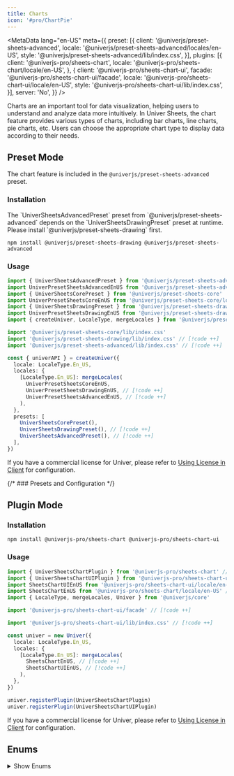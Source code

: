 ```yaml
---
title: Charts
icon: '#pro/ChartPie'
---
```


<MetaData
  lang="en-US"
  meta={{
    preset: [{
      client: '@univerjs/preset-sheets-advanced',
      locale: '@univerjs/preset-sheets-advanced/locales/en-US',
      style: '@univerjs/preset-sheets-advanced/lib/index.css',
    }],
    plugins: [{
      client: '@univerjs-pro/sheets-chart',
      locale: '@univerjs-pro/sheets-chart/locale/en-US',
    }, {
      client: '@univerjs-pro/sheets-chart-ui',
      facade: '@univerjs-pro/sheets-chart-ui/facade',
      locale: '@univerjs-pro/sheets-chart-ui/locale/en-US',
      style: '@univerjs-pro/sheets-chart-ui/lib/index.css',
    }],
    server: 'No',
  }}
/>

Charts are an important tool for data visualization, helping users to understand and analyze data more intuitively. In Univer Sheets, the chart feature provides various types of charts, including bar charts, line charts, pie charts, etc. Users can choose the appropriate chart type to display data according to their needs.

<PlaygroundFrame lang="en-US" slug="sheets/charts" clickToShow />

## Preset Mode

The chart feature is included in the `@univerjs/preset-sheets-advanced` preset.

### Installation

<Callout>
  The `UniverSheetsAdvancedPreset` preset from `@univerjs/preset-sheets-advanced` depends on the `UniverSheetsDrawingPreset` preset at runtime. Please install `@univerjs/preset-sheets-drawing` first.
</Callout>

```package-install
npm install @univerjs/preset-sheets-drawing @univerjs/preset-sheets-advanced
```

### Usage

```typescript
import { UniverSheetsAdvancedPreset } from '@univerjs/preset-sheets-advanced' // [!code ++]
import UniverPresetSheetsAdvancedEnUS from '@univerjs/preset-sheets-advanced/locales/en-US' // [!code ++]
import { UniverSheetsCorePreset } from '@univerjs/preset-sheets-core'
import UniverPresetSheetsCoreEnUS from '@univerjs/preset-sheets-core/locales/en-US'
import { UniverSheetsDrawingPreset } from '@univerjs/preset-sheets-drawing' // [!code ++]
import UniverPresetSheetsDrawingEnUS from '@univerjs/preset-sheets-drawing/locales/en-US' // [!code ++]
import { createUniver, LocaleType, mergeLocales } from '@univerjs/presets'

import '@univerjs/preset-sheets-core/lib/index.css'
import '@univerjs/preset-sheets-drawing/lib/index.css' // [!code ++]
import '@univerjs/preset-sheets-advanced/lib/index.css' // [!code ++]

const { univerAPI } = createUniver({
  locale: LocaleType.En_US,
  locales: {
    [LocaleType.En_US]: mergeLocales(
      UniverPresetSheetsCoreEnUS,
      UniverPresetSheetsDrawingEnUS, // [!code ++]
      UniverPresetSheetsAdvancedEnUS, // [!code ++]
    ),
  },
  presets: [
    UniverSheetsCorePreset(),
    UniverSheetsDrawingPreset(), // [!code ++]
    UniverSheetsAdvancedPreset(), // [!code ++]
  ],
})
```

If you have a commercial license for Univer, please refer to [Using License in Client](/guides/pro/license#in-preset-mode) for configuration.

{/* ### Presets and Configuration */}

## Plugin Mode

### Installation

```package-install
npm install @univerjs-pro/sheets-chart @univerjs-pro/sheets-chart-ui
```

### Usage

```typescript
import { UniverSheetsChartPlugin } from '@univerjs-pro/sheets-chart' // [!code ++]
import { UniverSheetsChartUIPlugin } from '@univerjs-pro/sheets-chart-ui' // [!code ++]
import SheetsChartUIEnUS from '@univerjs-pro/sheets-chart-ui/locale/en-US' // [!code ++]
import SheetsChartEnUS from '@univerjs-pro/sheets-chart/locale/en-US' // [!code ++]
import { LocaleType, mergeLocales, Univer } from '@univerjs/core'

import '@univerjs-pro/sheets-chart-ui/facade' // [!code ++]

import '@univerjs-pro/sheets-chart-ui/lib/index.css' // [!code ++]

const univer = new Univer({
  locale: LocaleType.En_US,
  locales: {
    [LocaleType.En_US]: mergeLocales(
      SheetsChartEnUS, // [!code ++]
      SheetsChartUIEnUS, // [!code ++]
    ),
  },
})

univer.registerPlugin(UniverSheetsChartPlugin)
univer.registerPlugin(UniverSheetsChartUIPlugin)
```

If you have a commercial license for Univer, please refer to [Using License in Client](/guides/pro/license#in-plugin-mode) for configuration.

## Enums

<details>
  <summary>Show Enums</summary>
  ```typescript
  export enum ChartAttributeBits {
    Stack = 1 << 30,
    PercentStack = 1 << 29 | ChartAttributeBits.Stack,
    Horizontal = 1 << 28,
  }

  export enum ChartTypeBits {
    None = 0,
    Line = 1 << 1,
    Column = 1 << 2,
    ColumnStacked = ChartTypeBits.Column | ChartAttributeBits.Stack,
    ColumnPercentStacked = ChartTypeBits.Column | ChartAttributeBits.PercentStack,
    Bar = 1 << 2 | ChartAttributeBits.Horizontal,
    BarStacked = ChartTypeBits.Bar | ChartAttributeBits.Stack,
    BarPercentStacked = ChartTypeBits.Bar | ChartAttributeBits.PercentStack,
    Pie = 1 << 3,
    Doughnut = 1 << 8 | ChartTypeBits.Pie,
    Area = 1 << 4,
    AreaStacked = ChartTypeBits.Area | ChartAttributeBits.Stack,
    AreaPercentStacked = ChartTypeBits.Area | ChartAttributeBits.PercentStack,
    Radar = 1 << 5,
    Scatter = 1 << 6,
    Combination = 1 << 7,
  }
  ```
</details>

## Facade API

Complete Facade API type definitions can be found in the [FacadeAPI](https://reference.univer.ai/en-US).。

You can use the Facade API in Univer Sheets to create, configure, and manage charts. The Facade API is a programming interface for charts that can help you use chart features more conveniently.

### Insert Chart

[`FWorksheet.newChart()`](https://reference.univer.ai/en-US/classes/FWorksheet#newchart) method is used to create a chart builder, returning an instance of `FChartBuilderBase`. You can chain method calls to set various properties of the chart.

Then call `build()` to generate an `IChartBuilderInfo` object, and use the [`FWorksheet.insertChart(chartBuildInfo: IChartBuilderInfo)`](https://reference.univer.ai/en-US/classes/FWorksheet#insertchart) method to insert the chart into the worksheet.

```typescript
const fWorkbook = univerAPI.getActiveWorkbook()
const fWorksheet = fWorkbook.getActiveSheet()

// Create a column chart with data source A1:D6.
// The starting position is upper-left corner of cell B2.
// The width of the chart is 600 and the height is 400.
const chartInfo = fWorksheet.newChart()
  .setChartType(univerAPI.Enum.ChartType.Column)
  .addRange('A1:D6')
  .setPosition(1, 1, 0, 0)
  .setWidth(600)
  .setHeight(400)
  .build()
await fWorksheet.insertChart(chartInfo)
```

Here are some member methods on [`FChartBuilderBase`](https://reference.univer.ai/en-US/classes/FChartBuilderBase):

| Method | Description |
| ------ | ----------- |
| addRange | Specify the data source range for the chart |
| setPosition | Set the chart position using row and column anchors |
| setAbsolutePosition | Set the chart position using pixel values |
| setChartType | Set the chart type |
| setWidth | Set the chart width |
| setHeight | Set the chart height |
| setOptions | Set chart options |
| setTransposeRowsAndColumns | Transpose rows and columns |
| setTheme | Set the theme |
| setXAxisTitle | Set the X-axis title |
| setYAxisTitle | Set the Y-axis title |
| setRightYAxisTitle | Set the right Y-axis title |
| setXAxisTextStyle | Set the X-axis title style |
| setYAxisTextStyle | Set the Y-axis title style |
| setRightYAxisTextStyle | Set the right Y-axis title style |
| setInvalidValueStrategy | Set the display mode for empty cells |
| setAxisPointerStyle |  Sets the axis pointer style |
| setALLSeriesStyle | Sets styles for all series |
| setSeriesStyle | Sets the series style by series index |
| build | Generate builder info for inserting/updating the chart |

Univer supports various chart configurations, which can be set using the `setOptions` method. The configuration options are defined in the `IChartBuildOptions` interface.

<details>
  <summary>Show Configuration</summary>
  ```typescript
  export interface IChartBuildOptions {
    /**
     * @property {string} [title] The title of the chart.
     */
    title?: {
      /**
       * @property {string} [titlePosition] The position of the chart title.
       */
      position?: TitlePositionEnum
    } & IChartTextStyle
    /**
     * @property {string} [legend] The legend of the chart.
     */
    legend?: {
      /**
       * @property {string} [legendPosition] The position of the legend.The possible values are 'top', 'bottom', 'left', 'right' & 'hide'.
       */
      position?: LegendPositionEnum
      /**
       * @property {number} [fontSize] The font size of the legend.
       */
      fontSize?: number
      /**
       * @property {string} [color] The font color of the legend.
       */
      color?: string
      /**
       * @property {string} [bold] The font style of the legend.
       */
      bold?: boolean
      /**
       * @property {string} [italic] The font weight of the legend.
       */
      italic?: boolean
      /**
       * @property {SelectModeEnum} [selectMode] The select mode of the legend.The possible values are 'single', 'multiple' & 'close'.
       */
      selectMode?: SelectModeEnum
    }
    /**
     * @property {string} [xAxisTitle] The x-axis title of the chart.
     * @example
     * ```typescript
     * chartBuilder.setOptions('xAxisTitle.content', 'xAxis Title text')
     * .setOptions('xAxisTitle.font', 1)
     * .setOptions('xAxisTitle.fontSize', 12)
     * .setOptions('xAxisTitle.fontColor', '#ff0000')
     * .build();
     * ```
     */
    xAxisTitle?: IChartTextStyle
    /**
     * @property {string} [rightYAxisTitle] The right y-axis title of the chart.
     */
    yAxisTitle?: IChartTextStyle
    /**
     * @property {string} [rightYAxisTitle] The right y-axis title of the chart.
     */
    rightYAxisTitle?: IChartTextStyle
    xAxis?: IAxisOptions
    yAxis?: IAxisOptions
    yRightAxis?: IAxisOptions
    axisPointer?: {
      /**
       * @property {string} [indicatorLineType] The line type of the axis pointer.
       */
      indicatorLineType?: string
      /**
       * @property {ChartBorderDashType} [indicatorLineColor] The line color of the axis pointer.The maybe values are 'solid', 'dotted', 'dashed'.
       */
      indicatorLineColor?: ChartBorderDashType
      /**
       * @property {string} [indicatorLabelColor] The line width of the axis pointer.
       */
      indicatorLabelColor?: string
      /**
       * @property {string} [indicatorLabelTextColor] The font color of the axis pointer.
       */
      indicatorLabelTextColor?: string
    }
    allSeriesStyle?: IAllSeriesStyle
    seriesStyleMap?: {
      [id: string]: ISeriesStyle
    }
    /**
     * @property {string} [area] The area of line/area chart.
     */
    area?: {
      lineStyle: AreaLineStyle
    }
    /**
     * @property {string} [backgroundColor] The background color of the chart.
     */
    backgroundColor?: string
    /**
     * @property {string} [borderColor] The border color of the chart.
     */
    borderColor?: string
    /**
     * @property {boolean} [gradientFill] Whether to use gradient fill.This property does not work in line charts.
     */
    gradientFill?: boolean
    /**
     * @property {string} [theme] The theme of the chart.
     */
    theme?: string
    /**
     * @property {InvalidValueType} [invalidValueType] The display mode for empty cells.
     */
    invalidValueType?: InvalidValueType
  }
  ```
</details>

Configuration options are set through the setOptions method, there are the following two methods:
  - `setOptions(optionPath, optionVal)`: `setOptions('legend.color', '#ff0000')`
  - `setOptions('', IChartBuildOptions)`: `setOptions('', { legend: { color: '#ff0000', bold: true } })`

<details>
  <summary>Example: Create a Line Chart</summary>
  ```typescript
  const fWorkbook = univerAPI.getActiveWorkbook()
  const fWorksheet = fWorkbook.getActiveSheet()

  // Create a line chart
  const chartInfo = fWorksheet.newChart()
    // As a line chart
    .asLineChart()
    // Set the data source A1:D6
    .addRange('A1:D6')
    // Set the starting position to the upper-left corner of cell B2
    .setPosition(1, 1, 0, 0)
    // Set the indicator line style
    .setAxisPointerStyle({
      indicatorLabelColor: '#ff0000',
      indicatorLineType: univerAPI.Enum.ChartBorderDashType.Solid,
      indicatorLineColor: '#00ff00',
      indicatorLabelTextColor: '#0000ff',
    })
    // Set the data point size to 10
    .setDataPointSize(10)
    // Set the data point shape to circular
    .setDataPointShape(univerAPI.Enum.LinePointShape.CIRCLE)
    // Generate builder info
    .build()
  const fChart = await fWorksheet.insertChart(chartInfo)

  // Update the chart after 3 seconds
  setTimeout(() => {
    if (fChart) {
      // Get the first series data
      const first = fChart.getSeriesData()[0]
      // Set the color of the first series to red
      const newChartInfo = fWorksheet.newChart(fChart)
        .setSeriesStyle(first.index, {
          color: '#ff0000',
        })
        .build()
      // Update the chart
      fSheet.updateChart(newChartInfo)
    }
  }, 3000)
  ```
</details>

Univer provides the following builders to create specific types of charts, which can be created using `fWorkSheet.newChart().asLineChart()` and so on. They derive from `FChartBuilderBase` and have some unique configurations:

```typescript
const lineChartBuilder = fWorkSheet.newChart().asLineChart()
const pieChartBuilder = fWorkSheet.newChart().asPieChart()
const radarChartBuilder = fWorkSheet.newChart().asRadarChart()

// Or you can use the following method to create a chart builder
const chartBuilder = fWorkSheet.newChart()
  .setChartType(univerAPI.Enum.ChartType.Column)
```

- [LineChartBuilder](https://reference.univer.ai/en-US/classes/LineChartBuilder)

| Method | Description |
| ------ | ----------- |
| setLineStyle | Set the line style, 'line' - straight line, 'smooth' - smooth line, 'step' - step line |
| setDataPointShape | Set the data point shape, refer to LinePointShape for supported shapes |
| setDataPointColor | Set the data point color |
| setDataPointSize | Set the data point size |
| build | Generate builder info for inserting/updating the chart |

- [PieChartBuilder](https://reference.univer.ai/en-US/classes/PieChartBuilder)

| Method | Description |
| ------ | ----------- |
| setDoughnutHole | Set the size of the doughnut hole, range is 0-1 |
| setBorderColor | Set the color value of the pie chart sectors |
| setHasPaddingAngle | Set whether the pie chart sectors have padding angles (separation) |
| setIsHalfPie | Set whether it is a half pie chart |
| setRosePie | Set whether it is a rose chart |
| setShowLabelLine | Show label lines |
| build | Generate builder info for inserting/updating the chart |

- [RadarChartBuilder](https://reference.univer.ai/en-US/classes/RadarChartBuilder)

| Method | Description |
| ------ | ----------- |
| setShape | Set the default shape of the radar chart, currently supported values are: 'polygon' - polygon, 'circle' - circle |
| setFill | Whether to fill the radar chart |
| build | Generate builder info for inserting/updating the chart |

### Get Charts

[`FWorksheet.getCharts()`](https://reference.univer.ai/en-US/classes/FWorksheet#getcharts) method is used to get all charts in the current worksheet, returning an array of `FChart` objects.

```typescript
const fWorkbook = univerAPI.getActiveWorkbook()
const fWorksheet = fWorkbook.getActiveSheet()

// Get all charts on the active sheet.
const charts = fWorksheet.getCharts()
```

Here are some member methods on [`FChart`](https://reference.univer.ai/en-US/classes/FChart):

| Method | Description |
| --- | --- |
| getRange | Get the chart data source range |
| getSeriesData | Get the series data |
| getCategoryData | Get the category data |
| updateRange | Update the chart data source range |

### Update Chart

The [`FWorksheet.updateChart(chartBuildInfo: IChartBuilderInfo)`](https://reference.univer.ai/en-US/classes/FWorksheet#updatechart) method is used to update the chart, passing in an `IChartBuilderInfo` object to update the chart configuration.

```typescript
const fWorkbook = univerAPI.getActiveWorkbook()
const fWorksheet = fWorkbook.getActiveSheet()

// Create a column chart with data source A1:D6.
// The starting position is upper-left corner of cell B2.
const chartInfo = fWorksheet.newChart()
  .setChartType(univerAPI.Enum.ChartType.Column)
  .addRange('A1:D6')
  .setPosition(1, 1, 0, 0)
  .build()
await fWorksheet.insertChart(chartInfo)

// Get all charts on the active sheet.
const charts = fWorksheet.getCharts()

// Update the first chart after 3 seconds.
setTimeout(() => {
  const newChartInfo = fWorksheet.newChart(charts[0])
    .asLineChart()
    .setOptions('legend.position', univerAPI.Enum.LegendPositionEnum.Right)
    .build()
  fWorksheet.updateChart(newChartInfo)
}, 3000)
```

### Remove Chart

The [`FWorksheet.removeChart(chart: FChart)`](https://reference.univer.ai/en-US/classes/FWorksheet#removechart) method is used to remove a chart, passing in an `FChart` object to remove the specified chart.

```typescript
const fWorkbook = univerAPI.getActiveWorkbook()
const fWorksheet = fWorkbook.getActiveSheet()

// Create a column chart with data source A1:D6.
// The starting position is upper-left corner of cell B2.
const chartInfo = fWorksheet.newChart()
  .setChartType(univerAPI.Enum.ChartType.Column)
  .addRange('A1:D6')
  .setPosition(1, 1, 0, 0)
  .build()
await fWorksheet.insertChart(chartInfo)

// Get all charts on the active sheet.
const charts = fWorksheet.getCharts()

// Remove the first chart after 3 seconds.
setTimeout(async () => {
  await fWorksheet.removeChart(charts[0])
  fWorksheet.getCharts()
}, 3000)
```

### Chart Theme

The [`FChartBuilderBase.registerChartTheme(themeName: string, theme: IEchartTheme)`](https://reference.univer.ai/en-US/classes/FWorksheet#registercharttheme) method is used to register a chart theme, passing in a theme name and theme object to register a custom theme.

Univer chart is implemented based on the echarts library, so you can use the echart theme [builder tool to create your custom theme](https://echarts.apache.org/en/theme-builder.html).
You can create your own theme on this website and download it as a configuration file. Use the following API to use your custom theme:

```typescript
const fWorkbook = univerAPI.getActiveWorkbook()
const fWorksheet = fWorkbook.getActiveSheet()

// register your theme
const theme = { // your theme object
  version: 1,
  themeName: 'myTheme',
  theme: {
    // ... Some code is omitted for brevity
    color: [
      '#893448',
      '#d95850',
      '#eb8146',
      '#ffb248',
      '#f2d643',
      '#ebdba4',
    ],
    // ... Some code is omitted for brevity
    visualMapColor: [
      '#893448',
      '#d95850',
      '#eb8146',
      '#ffb248',
      '#f2d643',
      'rgb(247,238,173)',
    ],
    // ... Some code is omitted for brevity
    axes: [],
    // ... Some code is omitted for brevity
  },
}
fWorksheet.registerChartTheme('myTheme', theme)

// use your theme for chart
const chartInfo = fWorksheet.newChart()
  .asLineChart()
  .addRange('A1:D6')
  .setPosition(1, 1, 0, 0)
  .setTheme('myTheme')
  .build()
await fWorksheet.insertChart(chartInfo)
```
